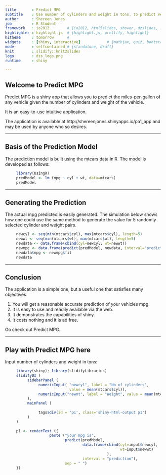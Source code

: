 ```yaml
---
title       : Predict MPG
subtitle    : Use number of cylinders and weight in tons, to predict vehicle mpg
author      : Shereen Jones
job         : R Student
framework   : io2012        # {io2012, html5slides, shower, dzslides, ...}
highlighter : highlight.js  # {highlight.js, prettify, highlight}
hitheme     : tomorrow      # 
widgets     : [shiny, interactive]            # {mathjax, quiz, bootstrap}
mode        : selfcontained # {standalone, draft}
knit        : slidify::knit2slides
logo        : dss_logo.png
runtime     : shiny

---
```


## Welcome to Predict MPG

Predict MPG is a shiny app that allows you to predict the miles-per-gallon of any vehicle given the number of cylinders and weight of the vehicle.

It is an easy-to-use intuitive application.

The application is available at http://shereenjones.shinyapps.io/pa1_app and may be used by anyone who so desires.

---

## Basis of the Prediction Model

The prediction model is built using the mtcars data in R.  The model is developed as follows:
``` r
     library(UsingR)
     predModel <- lm (mpg ~ cyl + wt, data=mtcars)
     predModel
```

---

## Generating the Prediction

The actual mpg predicted is easily generated.  The simulation below shows how one could use the same method to generate the value for 5 randomly selected cylinder and weight pairs.

```r
     newcyl <- seq(min(mtcars$cyl), max(mtcars$cyl), length=5)
     newwt <- seq(min(mtcars$wt), max(mtcars$wt), length=5)
     newdata <- data.frame(cbind(cyl=newcyl, wt=newwt))
     newmpg <- data.frame(predict(predModel, newdata, interval="prediction"))
     newdata$mpg <- newmpg$fit
     newdata
```

---

## Conclusion

The application is a simple one, but a useful one that satisfies many objectives.

1. You will get a reasonable accurate prediction of your vehicles mpg.
2. It is easy to use and readily available via the web.
3. It demonstrates the capabilities of shiny.
4. It costs nothing and it is ad free.

Go check out Predict MPG.

---

## Play with Predict MPG here

Input number of cylinders and weight in tons:

```r
     library(shiny); library(slidifyLibraries)
     slidifyUI (
          sidebarPanel (
               numericInput( "newcyl", label = "No of cylinders",
                             value = mean(mtcars$cyl)),
               numericInput("newmt", label = "Weight", value = mean(mtcars$wt))
          ),
          mainPanel (
               
               tags$div(id = 'p1', class='shiny-html-output p1')
          )
     )
     
     p1 <- renderText ({
                    paste ("your mpg is",
                           predict(predModel, 
                                   data.frame(cbind(cyl=input$newcyl,
                                                    wt=input$newwt)
                                              ),
                                   interval = "prediction"),
                           sep = " ")
     })
```
